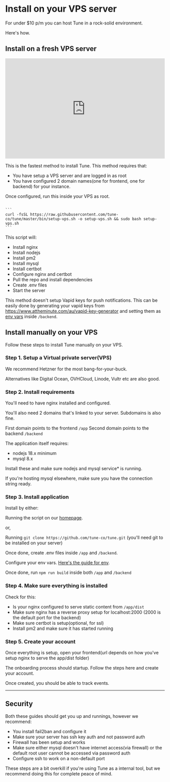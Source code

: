 
# Install on your VPS server

For under $10 p/m you can host Tune in a rock-solid environment.

Here's how.

## Install on a fresh VPS server

<iframe width="100%" height="315" src="https://www.youtube.com/embed/k-S-7thuHM8?si=h5p01Oqa4-9P-CRM" title="YouTube video player" frameborder="0" allow="accelerometer; autoplay; clipboard-write; encrypted-media; gyroscope; picture-in-picture; web-share" referrerpolicy="strict-origin-when-cross-origin" allowfullscreen></iframe>

This is the fastest method to install Tune. This method requires that:

- You have setup a VPS server and are logged in as root
- You have configured 2 domain names(one for frontend, one for backend) for your instance.

Once configured, run this inside your VPS as root.


<Code lang="bash" client:load>
```
curl -fsSL https://raw.githubusercontent.com/tune-co/tune/master/bin/setup-vps.sh -o setup-vps.sh && sudo bash setup-vps.sh
```
</Code>

This script will:

- Install nginx
- Install nodejs
- Install pm2
- Install mysql
- Install certbot
- Configure nginx and certbot
- Pull the repo and install dependencies
- Create .env files
- Start the server

This method doesn't setup Vapid keys for push notifications. This can be easily done by generating your vapid keys from https://www.attheminute.com/au/vapid-key-generator and setting them as [env vars](/selfhosted/setup-env) inside `/backend`.

## Install manually on your VPS

Follow these steps to install Tune manually on your VPS.

### Step 1. Setup a Virtual private server(VPS)

We recommend Hetzner for the most bang-for-your-buck.

Alternatives like Digital Ocean, OVHCloud, Linode, Vultr etc are also good.

### Step 2. Install requirements

You'll need to have nginx installed and configured.

You'll also need 2 domains that's linked to your server. Subdomains is also fine.

First domain points to the frontend `/app`
Second domain points to the backend `/backend`

The application itself requires:

- nodejs 18.x minimum
- mysql 8.x

Install these and make sure nodejs and mysql service* is running.

If you're hosting mysql elsewhere, make sure you have the connection string ready.

### Step 3. Install application

Install by either:

Running the script on our [homepage](https://tune).

or,

Running `git clone https://github.com/tune-co/tune.git` (you'll need git to be installed on your server)

Once done, create .env files inside `/app` and `/backend`.

Configure your env vars. [Here's the guide for env](/selfhosted/setup-env).

Once done, run `npm run build` inside both `/app` and `/backend`

### Step 4. Make sure everything is installed

Check for this:

- Is your nginx configured to serve static content from `/app/dist`
- Make sure nginx has a reverse proxy setup for localhost:2000 (2000 is the default port for the backend)
- Make sure certbot is setup(optional, for ssl)
- Install pm2 and make sure it has started running

### Step 5. Create your account

Once everything is setup, open your frontend(url depends on how you've setup nginx to serve the app/dist folder)

The onboarding process should startup. Follow the steps here and create your account.

Once created, you should be able to track events.

---

## Security

Both these guides should get you up and runnings, however we recommend:

- You install fail2ban and configure it
- Make sure your server has ssh key auth and not password auth
- Firewall has been setup and works
- Make sure either mysql doesn't have internet access(via firewall) or the default root user cannot be accessed via password auth
- Configure ssh to work on a non-default port

These steps are a bit overkill if you're using Tune as a internal tool, but we recommend doing this for complete peace of mind.
